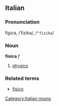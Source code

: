 ==Italian==
===Pronunciation===
fì<u>s</u>ica, /ˈfizika/, /<tt>"fizika</tt>/
===Noun===
[[Category:Italian nouns]]
'''fisica''' ''f''

# [[physics]]

===Related terms===
*[[fisico]]